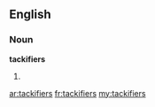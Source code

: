 ==English==

===Noun===
'''tackifiers'''

# {{plural of|[[tackifier]]}}

[[ar:tackifiers]]
[[fr:tackifiers]]
[[my:tackifiers]]